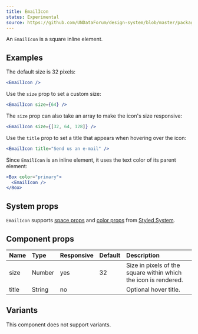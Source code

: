 ```yaml
---
title: EmailIcon
status: Experimental
source: https://github.com/UNDataForum/design-system/blob/master/packages/components/src/email-icon.js
---
```


An `EmailIcon` is a square inline element.

## Examples

The default size is 32 pixels:

```jsx live
<EmailIcon />
```

Use the `size` prop to set a custom size:

```jsx live
<EmailIcon size={64} />
```

The `size` prop can also take an array to make the icon's size responsive:

```jsx live
<EmailIcon size={[32, 64, 128]} />
```

Use the `title` prop to set a title that appears when hovering over the icon:

```jsx live
<EmailIcon title="Send us an e-mail" />
```

Since `EmailIcon` is an inline element, it uses the text color of its parent
element:

```jsx live
<Box color="primary">
  <EmailIcon />
</Box>
```

## System props

`EmailIcon` supports [space props](https://styled-system.com/api#space) and
[color props](https://styled-system.com/api#color) from
[Styled System](https://styled-system.com/).

## Component props

| Name  | Type   | Responsive | Default | Description                                                     |
| :---- | :----- | :--------- | :------ | :-------------------------------------------------------------- |
| size  | Number | yes        | 32      | Size in pixels of the square within which the icon is rendered. |
| title | String | no         |         | Optional hover title.                                           |

## Variants

This component does not support variants.
